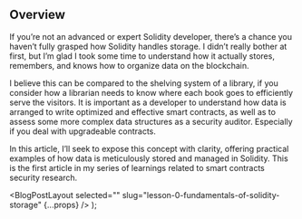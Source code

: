 
## Overview

If you’re not an advanced or expert Solidity developer, there’s a chance you haven’t fully grasped how Solidity handles storage. I didn’t really bother at first, but I’m glad I took some time to understand how it actually stores, remembers, and knows how to organize data on the blockchain.

I believe this can be compared to the shelving system of a library, if you consider how a librarian needs to know where each book goes to efficiently serve the visitors. It is important as a developer to understand how data is arranged to write optimized and effective smart contracts, as well as to assess some more complex data structures as a security auditor. Especially if you deal with upgradeable contracts.

In this article, I’ll seek to expose this concept with clarity, offering practical examples of how data is meticulously stored and managed in Solidity. This is the first article in my series of learnings related to smart contracts security research.

  <BlogPostLayout selected="" slug="lesson-0-fundamentals-of-solidity-storage" {...props} />
);
